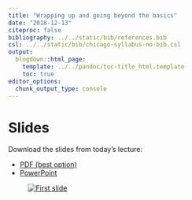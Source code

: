 ```yaml
---
title: "Wrapping up and going beyond the basics"
date: "2018-12-13"
citeproc: false
bibliography: ../../static/bib/references.bib
csl: ../../static/bib/chicago-syllabus-no-bib.csl
output:
  blogdown::html_page:
    template: ../../pandoc/toc-title_html.template
    toc: true
editor_options: 
  chunk_output_type: console
---
```


# Slides

Download the slides from today's lecture:

- [<i class="fas fa-file-pdf"></i> PDF (best option)](/slides/MPA-630_2018-12-13.pdf)
- [<i class="fas fa-file-powerpoint"></i> PowerPoint](/slides/MPA-630_2018-12-13.pptx)

<figure>
[![First slide](/images/slides/slides_2018-12-13.png)](/slides/MPA-630_2018-12-13.pdf)
</figure>

